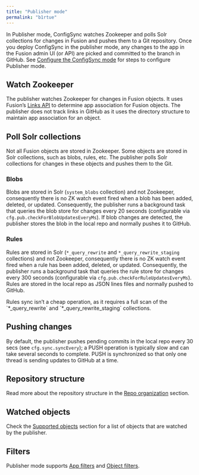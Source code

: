 ```yaml
---
title: "Publisher mode"
permalink: "b1rtue"
---
```


In Publisher mode, ConfigSync watches Zookeeper and polls Solr collections for changes in Fusion and pushes them to a Git repository.
Once you deploy ConfigSync in the publisher mode, any changes to the app in the Fusion admin UI (or API) are picked and committed to the branch in GitHub.
See [Configure the ConfigSync mode](/how-to/config-sync/r4vnii/configure-the-config-sync-mode) for steps to configure Publisher mode.

## Watch Zookeeper

The publisher watches Zookeeper for changes in Fusion objects.
It uses Fusion’s [Links API](/fusion/5.9/319/links-api) to determine app association for Fusion objects.
The publisher does not track links in GitHub as it uses the directory structure to maintain app association for an object.

## Poll Solr collections

Not all Fusion objects are stored in Zookeeper.
Some objects are stored in Solr collections, such as blobs, rules, etc.
The publisher polls Solr collections for changes in these objects and pushes them to the Git.

### Blobs

Blobs are stored in Solr (`system_blobs` collection) and not Zookeeper, consequently there is no ZK watch event fired when a blob has been added, deleted, or updated.
Consequently, the publisher runs a background task that queries the blob store for changes every 20 seconds (configurable via `cfg.pub.checkForBlobUpdatesEveryMs`).
If blob changes are detected, the publisher stores the blob in the local repo and normally pushes it to GitHub.

### Rules

Rules are stored in Solr (`*_query_rewrite` and `*_query_rewrite_staging` collections) and not Zookeeper, consequently there is no ZK watch event fired when a rule has been added, deleted, or updated.
Consequently, the publisher runs a background task that queries the rule store for changes every 300 seconds (configurable via `cfg.pub.checkForRuleUpdatesEveryMs`).
Rules are stored in the local repo as JSON lines files and normally pushed to GitHub.

<Note>
Rules sync isn’t a cheap operation, as it requires a full scan of the `*_query_rewrite` and `*_query_rewrite_staging` collections.
</Note>



## Pushing changes

By default, the publisher pushes pending commits in the local repo every 30 secs (see `cfg.sync.syncEvery`); a PUSH operation is typically slow and can take several seconds to complete.
PUSH is synchronized so that only one thread is sending updates to GitHub at a time.

## Repository structure

Read more about the repository structure in the [Repo organization](/fusion/5.9/a6m3du/repo-organization) section.

## Watched objects

Check the [Supported objects](/fusion/5.9/u8n1i5/supported-objects) section for a list of objects that are watched by the publisher.

## Filters

Publisher mode supports [App filters](/fusion/5.9/7p74hf/apps-filter) and [Object filters](/fusion/5.9/ztfcnr/object-filters).